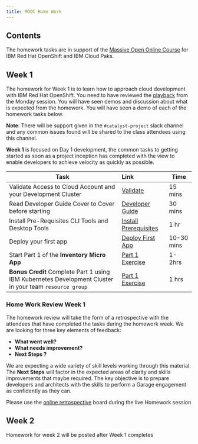 ```yaml
---
title: MOOC Home Work
---
```


## Contents

The homework tasks are in support of the [Massive Open Online Course](https://en.wikipedia.org/wiki/Massive_open_online_course) for IBM Red Hat OpenShift and IBM Cloud Paks.

## Week 1

The homework for Week 1 is to learn how to approach cloud development with IBM Red Hat OpenShift. You need to have reviewed the [playback]() from the Monday session. You will have seen demos and discussion about what is expected from the homework. You will have seen a demo of each of the homework tasks below.

<InlineNotification>

**Note**: There will be support given in the `#catalyst-project` slack channel and any common issues found will be shared to the class attendees using this channel.

</InlineNotification>

**Week 1** is focused on Day 1 development, the common tasks to getting started as soon as a project inception has completed with the view to enable developers to achieve velocity as quickly as possible.

| Task                | Link        | Time |
| -----------------   |:----------- |------|
| Validate Access to Cloud Account and your Development Cluster | [Validate](/homework/teams) | 15 mins |
| Read Developer Guide Cover to Cover before starting | [Developer Guide](/overview) | 30 mins |
| Install Pre-Requisites CLI Tools and Desktop Tools | [Install Prerequisites](/admin/pre-reqs) | 1 hr |
| Deploy your first app | [Deploy First App](/getting-started/deploy-app) | 10-30 mins |
| Start Part 1 of the **Inventory Micro App** | [Part 1 Exercise](/practical/inventory) | 1-2hrs |
| **Bonus Credit** Complete Part 1 using IBM Kubernetes Development Cluster in your team `resource group` | [Part 1 Exercise](/practical/inventory) | 1 hrs |

### Home Work Review Week 1

The homework review will take the form of a retrospective with the attendees that have completed the tasks during the homework week. We are looking for three key elements of feedback:

- **What went well?**
- **What needs improvement?**
- **Next Steps ?**

We are expecting a wide variety of skill levels working through this material. The **Next Steps** will factor in the expected areas of clarity and skills improvements that maybe required. The key objective is to prepare developers and architects with the skills to perform a Garage engagement as confidently as they can.

Please use the [online retrospective](https://reetro-io.herokuapp.com/board/5dc4fca0074a5400170d9c93/5dc4fca0074a5400170d9c95) board during the live Homework session

## Week 2

Homework for week 2 will be posted after Week 1 completes
